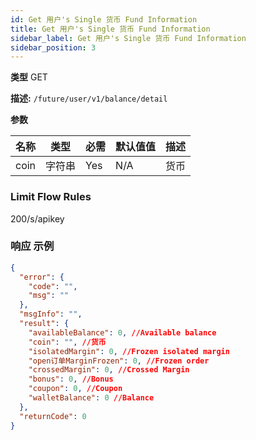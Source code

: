 ```yaml
---
id: Get 用户's Single 货币 Fund Information
title: Get 用户's Single 货币 Fund Information
sidebar_label: Get 用户's Single 货币 Fund Information
sidebar_position: 3
---
```


**类型** GET

**描述:** `/future/user/v1/balance/detail`

**参数**

| 名称 | 类型   | 必需 | 默认值值 | 描述 |
| ---- | ------ | --------- | ------- | ----------- |
| coin | 字符串 | Yes       | N/A     | 货币    |

### Limit Flow Rules

200/s/apikey

### 响应 示例

```json title="响应"
{
  "error": {
    "code": "",
    "msg": ""
  },
  "msgInfo": "",
  "result": {
    "availableBalance": 0, //Available balance
    "coin": "", //货币
    "isolatedMargin": 0, //Frozen isolated margin
    "open订单MarginFrozen": 0, //Frozen order
    "crossedMargin": 0, //Crossed Margin
    "bonus": 0, //Bonus
    "coupon": 0, //Coupon
    "walletBalance": 0 //Balance
  },
  "returnCode": 0
}
```
